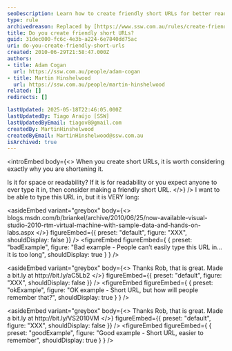 ```yaml
---
seoDescription: Learn how to create friendly short URLs for better readability and memorability.
type: rule
archivedreason: Replaced by [https://www.ssw.com.au/rules/create-friendly-short-urls](/rules/create-friendly-short-urls)
title: Do you create friendly short URLs?
guid: 31dec000-fc6c-4e3b-a224-6e7840dd75ac
uri: do-you-create-friendly-short-urls
created: 2010-06-29T21:58:47.000Z
authors:
- title: Adam Cogan
  url: https://ssw.com.au/people/adam-cogan
- title: Martin Hinshelwood
  url: https://ssw.com.au/people/martin-hinshelwood
related: []
redirects: []

lastUpdated: 2025-05-18T22:46:05.000Z
lastUpdatedBy: Tiago Araújo [SSW]
lastUpdatedByEmail: tiagov8@gmail.com
createdBy: MartinHinshelwood
createdByEmail: MartinHinshelwood@ssw.com.au
isArchived: true
---
```


<introEmbed
  body={<>
When you create short URLs, it is worth considering exactly why you are shortening it.

Is it for space or readability? If it is for readability or you expect anyone to ever type it in, then consider making a friendly short URL.
  </>}
/>
I want to be able to type this URL in, but it is VERY long:

<asideEmbed
  variant="greybox"
  body={<>
    blogs&#46;msdn&#46;com/b/briankel/archive/2010/06/25/now-available-visual-studio-2010-rtm-virtual-machine-with-sample-data-and-hands-on-labs&#46;aspx
  </>}
  figureEmbed={{
    preset: "default",
    figure: "XXX",
    shouldDisplay: false
  }}
/>
<figureEmbed figureEmbed={ {
  preset: "badExample",
  figure: "Bad example - People can’t easily type this URL in... it is too long",
  shouldDisplay: true
} } />


<asideEmbed
  variant="greybox"
  body={<>
    Thanks Rob, that is great.
Made a bit.ly at http&#58;//bit&#46;ly/aC5Lb2
  </>}
  figureEmbed={{
    preset: "default",
    figure: "XXX",
    shouldDisplay: false
  }}
/>
<figureEmbed figureEmbed={ {
  preset: "okExample",
  figure: "OK example - Short URL, but how will people remember that?",
  shouldDisplay: true
} } />


<asideEmbed
  variant="greybox"
  body={<>
    Thanks Rob, that is great.
Made a bit.ly at http&#58;//bit&#46;ly/VS2010VM
  </>}
  figureEmbed={{
    preset: "default",
    figure: "XXX",
    shouldDisplay: false
  }}
/>
<figureEmbed figureEmbed={ {
  preset: "goodExample",
  figure: "Good example - Short URL, easier to remember",
  shouldDisplay: true
} } />
